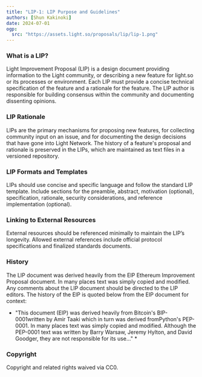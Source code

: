 ```yaml
---
title: "LIP-1: LIP Purpose and Guidelines"
authors: [Shun Kakinoki]
date: 2024-07-01
ogp:
  src: "https://assets.light.so/proposals/lip/lip-1.png"
---
```


### What is a LIP?

Light Improvement Proposal (LIP) is a design document providing information to the Light community, or describing a new feature for light.so or its processes or environment. Each LIP must provide a concise technical specification of the feature and a rationale for the feature. The LIP author is responsible for building consensus within the community and documenting dissenting opinions.

### LIP Rationale

LIPs are the primary mechanisms for proposing new features, for collecting community input on an issue, and for documenting the design decisions that have gone into Light Network. The history of a feature's proposal and rationale is preserved in the LIPs, which are maintained as text files in a versioned repository.

### LIP Formats and Templates

LIPs should use concise and specific language and follow the standard LIP template. Include sections for the preamble, abstract, motivation (optional), specification, rationale, security considerations, and reference implementation (optional).

### Linking to External Resources

External resources should be referenced minimally to maintain the LIP’s longevity. Allowed external references include official protocol specifications and finalized standards documents.

### History

The LIP document was derived heavily from the EIP Ethereum Improvement Proposal document. In many places text was simply copied and modified. Any comments about the LIP document should be directed to the LIP editors. The history of the EIP is quoted below from the EIP document for context:

- "This document (EIP) was derived heavily from Bitcoin's BIP-0001written by Amir Taaki which in turn was derived fromPython's PEP-0001. In many places text was simply copied and modified. Although the PEP-0001 text was written by Barry Warsaw, Jeremy Hylton, and David Goodger, they are not responsible for its use..." \*

### Copyright

Copyright and related rights waived via CC0.
